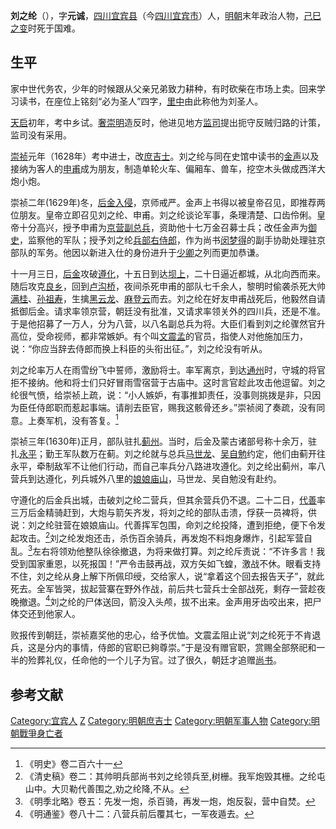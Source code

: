 {{Otheruses|other=名为刘元诚的其他人物|刘元诚}}

'''刘之纶'''（{{bd|？||1630年|catIdx=L刘}}），字'''元诚'''，[[四川|四川]][[宜宾县|宜宾县]]（今[[四川|四川]][[宜宾市|宜宾市]]）人，[[明朝|明朝]]末年政治人物，[[己巳之變_(崇禎)|己巳之变]]时死于国难。

== 生平 ==
家中世代务农，少年的时候跟从父亲兄弟致力耕种，有时砍柴在市场上卖。回来学习读书，在座位上铭刻“必为圣人”四字，[[里中|里中]]由此称他为刘圣人。

[[天启|天启]]初年，考中乡试。[[奢崇明|奢崇明]]造反时，他进见地方[[监司|监司]]提出扼守反贼归路的计策，监司没有采用。

[[崇祯|崇祯]]元年（1628年）考中进士，改[[庶吉士|庶吉士]]。刘之纶与同在史馆中读书的[[金声|金声]]以及接纳为客人的[[申甫|申甫]]成为朋友，制造单轮火车、偏厢车、兽车，挖空木头做成西洋大炮小炮。

崇祯二年(1629年)冬，[[己巳之變_(崇禎)|后金入侵]]，京师戒严。金声上书得以被皇帝召见，即推荐两位朋友。皇帝立即召见刘之纶、申甫。刘之纶谈论军事，条理清楚、口齿伶俐。皇帝十分高兴，授予申甫为[[京营副总兵|京营副总兵]]，资助他十七万金召募士兵；改任金声为[[御史|御史]]，监察他的军队；授予刘之纶[[兵部右侍郎|兵部右侍郎]]，作为尚书[[闵梦得|闵梦得]]的副手协助处理驻京部队的军务。他因以新进入仕的身份进升于[[少卿|少卿]]之列而更加恭谦。

十一月三日，[[后金|后金]]攻破[[遵化|遵化]]，十五日到达[[坝上|坝上]]，二十日逼近都城，从北向西而来。随后攻克[[良乡|良乡]]，回到[[卢沟桥|卢沟桥]]，夜间杀死申甫的部队七千余人，黎明时偷袭杀死大帅[[满桂|满桂]]、[[孙祖寿|孙祖寿]]，生擒[[黑云龙|黑云龙]]、[[麻登云|麻登云]]而去。刘之纶在好友申甫战死后，他毅然自请抵御后金。请求率领京营，朝廷没有批准，又请求率领关外的四川兵，还是不准。于是他招募了一万人，分为八营，以八名副总兵为将。大臣们看到刘之纶骤然官升高位，受命视师，都非常嫉妒。有个叫[[文震孟|文震孟]]的官员，指使人对他施加压力，说：“你应当辞去侍郎而换上科臣的头衔出征。”，刘之纶没有听从。

刘之纶率万人在雨雪纷飞中誓师，激励将士。率军离京，到达[[通州|通州]]时，守城的将官拒不接纳。他和将士们只好冒雨雪宿营于古庙中。这时言官趁此攻击他逗留。刘之纶很气愤，给崇祯上疏，说：“小人嫉妒，有事推卸责任，没事则挑拨是非，只因为臣任侍郎职而惹起事端。请削去臣官，赐我这骸骨还乡。”崇祯阅了奏疏，没有同意。上奏军机，没有答复。<ref>《明史》卷二百六十一</ref>

崇祯三年(1630年)正月，部队驻扎[[蓟州|蓟州]]。当时，后金及蒙古诸部号称十余万，驻扎[[永平|永平]]；勤王军队数万在蓟。刘之纶就与总兵[[马世龙|马世龙]]、[[吴自勉|吴自勉]]约定，他们由蓟开往永平，牵制敌军不让他们行动，而自己率兵分八路进攻遵化。刘之纶出蓟州，率八营兵到达遵化，列兵城外八里的[[娘娘庙山|娘娘庙山]]，马世龙、吴自勉没有赴约。

守遵化的后金兵出城，击破刘之纶二营兵，但其余营兵仍不退。二十二日，[[代善|代善]]率三万后金精骑赶到，大炮与箭矢齐发，将刘之纶的部队击溃，俘获一员裨将，供说：刘之纶驻营在娘娘庙山。代善挥军包围，命刘之纶投降，遭到拒绝，便下令发起攻击。<ref>《清史稿》卷二：其帅明兵部尚书刘之纶领兵至,树栅。我军炮毁其栅。之纶屯山中。大贝勒代善围之,劝之纶降,不从。</ref>刘之纶发炮还击，杀伤百余骑兵，再发炮不料炮身爆炸，引起军营自乱。<ref>《明季北略》卷五：先发一炮，杀百骑，再发一炮，炮反裂，营中自焚。</ref>左右将领劝他整队徐徐撤退，为将来做打算。刘之纶斥责说：“不许多言！我受到国家重恩，以死报国！”严令击鼓再战，双方矢如飞蝗，激战不休。眼看支持不住，刘之纶从身上解下所佩印绶，交给家人，说“拿着这个回去报告天子”，就此死去。全军皆哭，拔起营寨在野外作战，前后共七营兵士全部战死，剩存一营趁夜晚撤退。<ref>《明通鉴》卷八十二：八营兵前后覆其七，一军夜遁去。</ref>刘之纶的尸体送回，箭没入头颅，拔不出来。金声用牙齿咬出来，把尸体交还到他家人。

败报传到朝廷，崇祯嘉奖他的忠心，给予优恤。文震孟阻止说“刘之纶死于不肯退兵，这是分内的事情，侍郎的官职已夠尊崇。”于是没有赠官职，赏赐全部祭祀和一半的殓葬礼仪，任命他的一个儿子为官。过了很久，朝廷才追赠[[尚书|尚书]]。

== 参考文献 ==
{{wikisource|明史/卷261}}
{{reflist}}

{{崇禎元年戊辰科殿試金榜}}

{{Authority control}}

{{DEFAULTSORT:Liu劉}}
[[Category:宜宾人|Category:宜宾人]]
[[Category:刘姓|Z]]
[[Category:明朝庶吉士|Category:明朝庶吉士]]
[[Category:明朝军事人物|Category:明朝军事人物]]
[[Category:明朝戰爭身亡者|Category:明朝戰爭身亡者]]